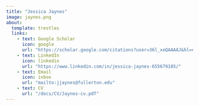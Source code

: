 ```yaml
---
title: "Jessica Jaynes"
image: jaynes.png
about:
  template: trestles
  links:
    - text: Google Scholar
      icon: google
      url: "https://scholar.google.com/citations?user=36l_xeQAAAAJ&hl=en&oi=ao"
    - text: LinkedIn
      icon: linkedin
      url: "https://www.linkedin.com/in/jessica-jaynes-655679185/"
    - text: Email
      icon: inbox
      url: "mailto:jjaynes@fullerton.edu"
    - text: CV
      url: "/docs/CV/Jaynes-cv.pdf"
---
```



<!---
[My CV](/docs/CV/4.0 Portfolio Vita.pdf)
--->